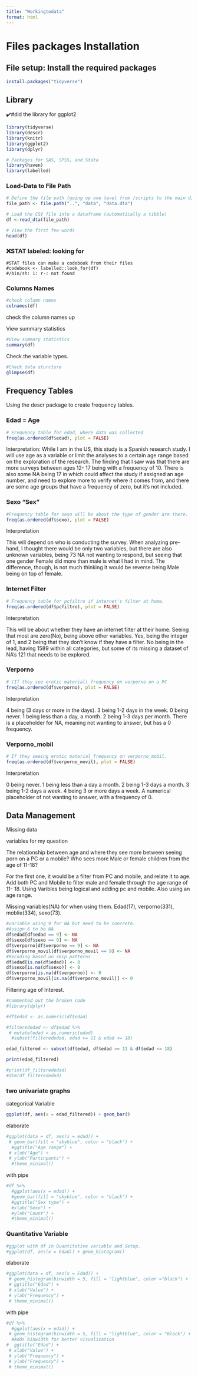 ```yaml
---
title: "Workingtodata"
format: html
---
```


# Files packages Installation

## File setup: Install the required packages

```r
install.packages("tidyverse")

```

## Library

✔️#did the library for ggplot2

```r
library(tidyverse)
library(descr)
library(knitr)
library(ggplot2)
library(dplyr)
```

```r
# Packages for SAS, SPSS, and Stata
library(haven)
library(labelled)

```

### Load-Data to File Path

```r
# Define the file path (going up one level from /scripts to the main directory)
file_path <- file.path("..", "data", "data.dta")

# Load the CSV file into a dataframe (automatically a tibble)
df <-read_dta(file_path)

# View the first few words
head(df)

```

### ❌STAT labeled: looking for

```r-
#STAT files can make a codebook from their files
#codebook <- labelled::look_for(df)
#/bin/sh: 1: r-: not found
```

### Columns Names

```r
#check column names
colnames(df)
```

check the column names up

View summary statistics

```r
#View summary statistics
summary(df)
```

Check the variable types.

```r
#Check data sturcture
glimpse(df)
```

## Frequency Tables

Using the descr package to create frequency tables.

### Edad = Age

```r
# Frequency table for edad, where data was collected
freq(as.ordered(df$edad), plot = FALSE)
```

Interpretation: While I am in the US, this study is a Spanish research study. I will use age as a variable or limit the analyses to a certain age range based on the exploration of the research. The finding that I saw was that there are more surveys between ages 12- 17 being with a frequency of 10. There is also some NA being 17 in which could affect the study if assigned an age number, and need to explore more to verify where it comes from, and there are some age groups that have a frequency of zero, but it's not included.

### Sexo "Sex"

```r
#Frequency table for sexo will be about the type of gender are there.
freq(as.ordered(df$sexo), plot = FALSE)
```

Interpretation

This will depend on who is conducting the survey. When analyzing pre-hand, I thought there would be only two variables, but there are also unknown variables, being 73 NA not wanting to respond, but seeing that one gender Female did more than male is what I had in mind. The difference, though, is not much thinking it would be reverse being Male being on top of female.

### Internet Filter

```r
# Frequency table for pcfiltro if internet's filter at home.
freq(as.ordered(df$pcfiltro), plot = FALSE)
```

Interpretation

This will be about whether they have an internet filter at their home. Seeing that most are zero(No), being above other variables. Yes, being the integer of 1, and 2 being that they don't know if they have a filter. No being in the lead, having 1589 within all categories, but some of its missing a dataset of NA's 121 that needs to be explored.

### Verporno

```r
# (If they see erotic material) frequency on verporno on a PC
freq(as.ordered(df$verporno), plot = FALSE)
```

Interpretation

4 being (3 days or more in the days). 3 being 1-2 days in the week. 0 being never. 1 being less than a day, a month. 2 being 1-3 days per month. There is a placeholder for NA, meaning not wanting to answer, but has a 0 frequency.

### Verporno_mobil

```r
# If they seeing erotic material frequency on verporno_mobil.
freq(as.ordered(df$verporno_movil), plot = FALSE)
```

Interpretation

0 being never. 1 being less than a day a month. 2 being 1-3 days a month. 3 being 1-2 days a week. 4 being 3 or more days a week. A numerical placeholder of not wanting to answer, with a frequency of 0.

## Data Management

Missing data

variables for my question

The relationship between age and where they see more between seeing porn on a PC or a mobile? Who sees more Male or female children from the age of 11-18?

For the first one, it would be a filter from PC and mobile, and relate it to age. Add both PC and Mobile to filter male and female through the age range of 11- 18. Using Varibles being logical and adding pc and mobile. Also using an age range.

Missing variables(NA) for when using them. Edad(17), verporno(331), moblie(334), sexo(73).

```r
#variable using 9 for NA but need to be concrete.
#Assign 6 to be NA
df$edad[df$edad == 9] <- NA
df$sexo[df$sexo == 9] <- NA
df$verporno[df$verporno == 9] <- NA
df$verporno_movil[df$verporno_movil == 9] <- NA
#Recoding based on skip patterns
df$edad[is.na(df$edad)] <- 0
df$sexo[is.na(df$sexo)] <- 0
df$verporno[is.na(df$verporno)] <- 0
df$verporno_movil[is.na(df$verporno_movil)] <- 0
```

Filtering age of Interest.

```r
#commented out the broken code
#library(dplyr)

#df$edad <- as.numeric(df$edad)

#filterededad <- df$edad %>% 
 # mutate(edad = as.numeric(edad)
  #subset(filterededad, edad >= 11 & edad <= 18)

edad_filtered <- subset(df$edad, df$edad >= 11 & df$edad <= 18)

print(edad_filtered)

#print(df_filterededad)
#dim(df_filterededad)

```

### **two** univariate graphs

categorical Variable

```r
ggplot(df, aes(x = edad_filtered)) + geom_bar()
```

elaborate

```r
#ggplot(data = df, aes(x = edad)) +
 # geom_bar(fill = "skyblue", color = "black") +
  #ggtitle("Age range") +
 # xlab("Age") +
 # ylab("Partinpants") +
  #theme_minimal()
```

with pipe

```r
#df %>%
  #ggplot(aes(x = edad)) +
  #geom_bar(fill = "skyblue", color = "black") +
  #ggtitle("Sex type") +
  #xlab("Sexo") +
  #ylab("Count") +
  #theme_minimal()
```

### Quantitative Variable

```r
#ggplot with df in Quantitative variable and Setup.
#ggplot(df, aes(x = Edad)) + geom_histogram()

```

elaborate

```r
#ggplot(data = df, aes(x = Edad)) +
 # geom_histogram(binwidth = 5, fill = "lightblue", color ="black") +
 # ggtitle("Edad") +
 # xlab("Value") +
 # ylab("Frequency") +
 # theme_minimal()
```

with pipe

```r
#df %>%
  #ggplot(aes(x = edad)) +
 # geom_histogram(binwidth = 5, fill = "lightblue", color = "black") +
  #Adds binwidth for better visualization
#  ggtitle("Edad") +
 # xlab("Value") +
 # ylab("Frequency") +
 # ylab("Frequency") +
 # theme_minimal()
```
